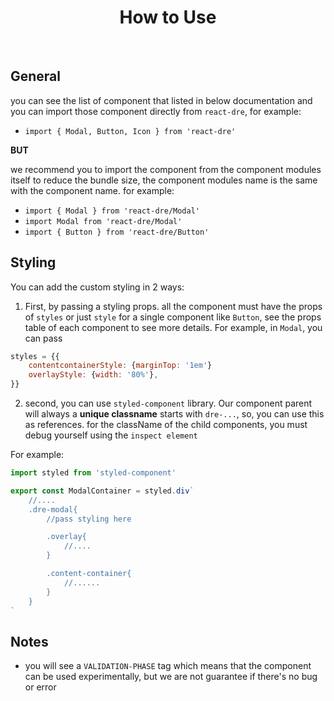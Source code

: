 
<Meta title="Introduction/How to Use" />

<center>
<h1>How to Use</h1>
</center>
<br/>

## General
you can see the list of component that listed in below documentation and
you can import those component directly from `react-dre`, for example: 
- `import { Modal, Button, Icon } from 'react-dre'`

**BUT**

we recommend you to import the component from the component modules itself to reduce the bundle size, 
the component modules name is the same with the component name.
for example:
- `import { Modal } from 'react-dre/Modal'`
- `import Modal from 'react-dre/Modal'`
- `import { Button } from 'react-dre/Button'`

## Styling
You can add the custom styling in 2 ways:

1) First, by passing a styling props. all the component must have the props of `styles` or just `style` for a single component like `Button`, 
see the props table of each component to see more details. For example, in `Modal`, you can pass 
```javascript
styles = {{
    contentcontainerStyle: {marginTop: '1em'}
    overlayStyle: {width: '80%'},
}}
```

2) second, you can use `styled-component` library. Our component parent will always a **unique classname** starts with `dre-...`,
so, you can use this as references. for the className of the child components, you must debug yourself using the `inspect element`
 
For example:
```javascript
import styled from 'styled-component'

export const ModalContainer = styled.div`
    //....
    .dre-modal{
        //pass styling here

        .overlay{
            //....
        }

        .content-container{
            //......
        }
    }
`
```


## Notes
- you  will see a `VALIDATION-PHASE` tag which means that the component can be used experimentally, but we are not guarantee if there's no bug or error
